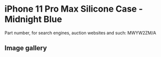 
# iPhone 11 Pro Max Silicone Case - Midnight Blue

Part number, for search engines, auction websites and such: MWYW2ZM/A

## Image gallery

<div style={{ width: "768px" }}>
  <GalleryComponent
    images={[
      {
        original: "/everysource/MWYW2.png",
        thumbnail: "/everypreview/MWYW2.png",
      },
      {
        original: "/everysource/MWYW2_AV1.png",
        thumbnail: "/everypreview/MWYW2_AV1.png",
      },
      {
        original: "/everysource/MWYW2_AV2.png",
        thumbnail: "/everypreview/MWYW2_AV2.png",
      },
      {
        original: "/everysource/MWYW2_AV3.png",
        thumbnail: "/everypreview/MWYW2_AV3.png",
      },
      {
        original: "/everysource/MWYW2_AV4.png",
        thumbnail: "/everypreview/MWYW2_AV4.png",
      },
      {
        original: "/everysource/MWYW2_AV5.png",
        thumbnail: "/everypreview/MWYW2_AV5.png",
      }
    ]}
  />
</div>